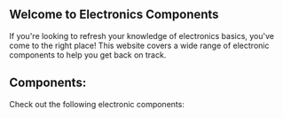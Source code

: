 
## Welcome to Electronics Components

If you're looking to refresh your knowledge of electronics basics, you've come to the right place! This website covers a wide range of electronic components to help you get back on track.

## Components:

Check out the following electronic components:

<Cards>
  <Card title="Resistor" href="/electronics/resistor" />
  <Card icon={"🤖"} title="Capacitor" href="/electronics/capacitor" />
  <Card title="Inductor" href="/electronics/inductor" />
  <Card title="Transformer" href="/electronics/transformer" />
  <Card icon={"🤖"} title="Switches" href="/electronics/switches" />
  <Card title="Relay" href="/electronics/relay" />
  <Card icon={"🤖"} title="Fuses" href="/electronics/fuses" />
  <Card icon={"📁"} title="Diode (Folder)" href="/electronics/diode" />
  <Card icon={"📁" title="Transistor (Folder)" href="/electronics/transistor" />
  <Card title="Thyristor" href="/electronics/thyristor" />
  <Card title="Diac" href="/electronics/diac" />
  <Card title="Triac" href="/electronics/triac" />
</Cards>
